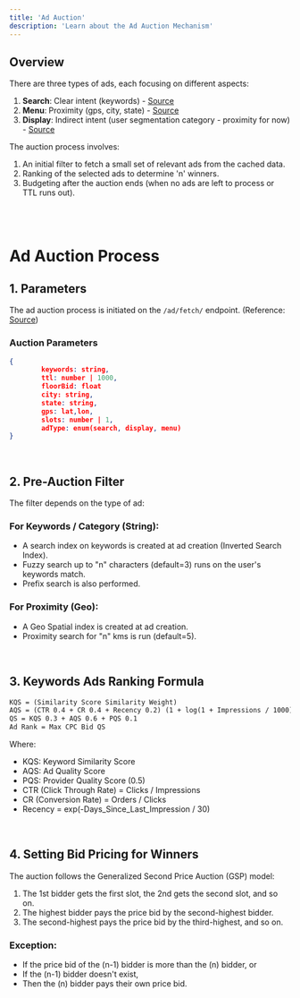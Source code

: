 ```yaml
---
title: 'Ad Auction'
description: 'Learn about the Ad Auction Mechanism'
---
```




## Overview

There are three types of ads, each focusing on different aspects:

1. **Search**: Clear intent (keywords) - [Source](URL_TO_SEARCH_SOURCE)
2. **Menu**: Proximity (gps, city, state) - [Source](URL_TO_MENU_SOURCE)
3. **Display**: Indirect intent (user segmentation category - proximity for now) - [Source](URL_TO_DISPLAY_SOURCE)

The auction process involves:
1. An initial filter to fetch a small set of relevant ads from the cached data.
2. Ranking of the selected ads to determine 'n' winners.
3. Budgeting after the auction ends (when no ads are left to process or TTL runs out).


<br /> <br />


# Ad Auction Process

## 1. Parameters

The ad auction process is initiated on the `/ad/fetch/` endpoint. (Reference: [Source](URL_TO_SOURCE))

### Auction Parameters

```json 
{
    	keywords: string,
    	ttl: number | 1000,
    	floorBid: float
    	city: string,
    	state: string,
    	gps: lat,lon,
    	slots: number | 1,
    	adType: enum(search, display, menu)
}
```



<br />


## 2. Pre-Auction Filter

The filter depends on the type of ad:

### For Keywords / Category (String):
- A search index on keywords is created at ad creation (Inverted Search Index).
- Fuzzy search up to "n" characters (default=3) runs on the user's keywords match.
- Prefix search is also performed.

### For Proximity (Geo):
- A Geo Spatial index is created at ad creation.
- Proximity search for "n" kms is run (default=5).



<br />


## 3. Keywords Ads Ranking Formula


```latex
KQS = (Similarity Score Similarity Weight)
AQS = (CTR 0.4 + CR 0.4 + Recency 0.2) (1 + log(1 + Impressions / 1000))
QS = KQS 0.3 + AQS 0.6 + PQS 0.1
Ad Rank = Max CPC Bid QS

```



Where:
- KQS: Keyword Similarity Score
- AQS: Ad Quality Score
- PQS: Provider Quality Score (0.5)
- CTR (Click Through Rate) = Clicks / Impressions
- CR (Conversion Rate) = Orders / Clicks
- Recency = exp(-Days_Since_Last_Impression / 30)


<br />


## 4. Setting Bid Pricing for Winners

The auction follows the Generalized Second Price Auction (GSP) model:

1. The 1st bidder gets the first slot, the 2nd gets the second slot, and so on.
2. The highest bidder pays the price bid by the second-highest bidder.
3. The second-highest pays the price bid by the third-highest, and so on.

### Exception:
- If the price bid of the (n-1) bidder is more than the (n) bidder, or
- If the (n-1) bidder doesn't exist,
- Then the (n) bidder pays their own price bid.
